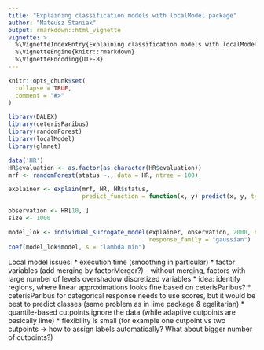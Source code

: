 ---
title: "Explaining classification models with localModel package"
author: "Mateusz Staniak"
output: rmarkdown::html_vignette
vignette: >
  %\VignetteIndexEntry{Explaining classification models with localModel package}
  %\VignetteEngine{knitr::rmarkdown}
  %\VignetteEncoding{UTF-8}
---

```{r setup, include = FALSE}
knitr::opts_chunk$set(
  collapse = TRUE,
  comment = "#>"
)
```

```{r ex}
library(DALEX)
library(ceterisParibus)
library(randomForest)
library(localModel)
library(glmnet)

data('HR')
HR$evaluation <- as.factor(as.character(HR$evaluation))
mrf <- randomForest(status ~., data = HR, ntree = 100)

explainer <- explain(mrf, HR, HR$status,
                     predict_function = function(x, y) predict(x, y, type = "prob")[, 1])

observation <- HR[10, ]
size <- 1000

model_lok <- individual_surrogate_model(explainer, observation, 2000, n_points = 100,
                                        response_family = "gaussian")
coef(model_lok$model, s = "lambda.min")
```


Local model issues:
  * execution time (smoothing in particular)
  * factor variables (add merging by factorMerger?)
    - without merging, factors with large number of levels overshadow discretized variables
  * idea: identify regions, where linear approximations looks fine based on ceterisParibus?
  * ceterisParibus for categorical response needs to use scores, but it would be best to predict classes (same problem as in lime package & egalitarian)
  * quantile-based cutpoints ignore the data (while adaptive cutpoints are basically lime)
  * flexibility is small (for example one cutpoint vs two cutpoints -> how to assign labels automatically? What about bigger number of cutpoints?)
  
  
